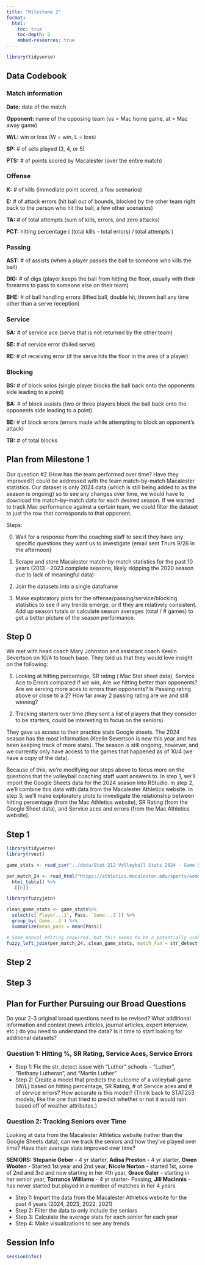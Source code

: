 ```yaml
---
title: "Milestone 2"
format:
  html:
    toc: true
    toc-depth: 2
    embed-resources: true
---
```


```r
library(tidyverse)
```

## Data Codebook

### Match information

**Date:** date of the match

**Opponent:** name of the opposing team (vs = Mac home game, at = Mac away game)

**W/L:** win or loss (W = win, L = loss)

**SP:** # of sets played (3, 4, or 5)

**PTS:** # of points scored by Macalester (over the entire match)

### Offense

**K:** # of kills (immediate point scored, a few scenarios)

**E:** # of attack errors (hit ball out of bounds, blocked by the other team right back to the person who hit the ball, a few other scenarios)

**TA:** # of total attempts (sum of kills, errors, and zero attacks)

**PCT:** hitting percentage ( (total kills - total errors) / total attempts )

### Passing

**AST:** # of assists (when a player passes the ball to someone who kills the ball)

**DIG:** # of digs (player keeps the ball from hitting the floor, usually with their forearms to pass to someone else on their team)

**BHE:** # of ball handling errors (lifted ball, double hit, thrown ball any time other than a serve reception)

### Service

**SA:** # of service ace (serve that is not returned by the other team)

**SE:** # of service error (failed serve)

**RE:** # of receiving error (if the serve hits the floor in the area of a player)

### Blocking

**BS:** # of block solos (single player blocks the ball back onto the opponents side leading to a point)

**BA:** # of block assists (two or three players block the ball back onto the opponents side leading to a point)

**BE:** # of block errors (errors made while attempting to block an opponent's attack)

**TB:** # of total blocks

## Plan from Milestone 1

Our question #2 (How has the team performed over time? Have they improved?) could be addressed with the team match-by-match Macalester statistics. Our dataset is only 2024 data (which is still being added to as the season is ongoing) so to see any changes over time, we would have to download the match-by-match data for each desired season. If we wanted to track Mac performance against a certain team, we could filter the dataset to just the row that corresponds to that opponent. 

Steps:

0. Wait for a response from the coaching staff to see if they have any specific questions they want us to investigate (email sent Thurs 9/26 in the afternoon)

1. Scrape and store Macalester match-by-match statistics for the past 10 years (2013 - 2023 complete seasons, likely skipping the 2020 season due to lack of meaningful data)

2. Join the datasets into a single dataframe

3. Make exploratory plots for the offense/passing/service/blocking statistics to see if any trends emerge, or if they are relatively consistent. Add up season totals or calculate season averages (total / # games) to get a better picture of the season performance.

## Step 0

We met with head coach Mary Johnston and assistant coach Keelin Severtson on 10/4 to touch base. They told us that they would love insight on the following:

1. Looking at hitting percentage, SR rating ( Mac Stat sheet data), Service Ace to Errors compared if we win,  Are we hitting better than opponents? Are we serving more aces to errors than opponents? Is Passing rating above or close to a 2? How far away 2 passing rating are we and still winning?  

2. Tracking starters over time (they sent a list of players that they consider to be starters, could be interesting to focus on the seniors)

They gave us access to their practice stats Google sheets. The 2024 season has the most information (Keelin Severtson is new this year and has been keeping track of more stats). The season is still ongoing, however, and we currently only have access to the games that happened as of 10/4 (we have a copy of the data). 

Because of this, we're modifying our steps above to focus more on the questions that the volleyball coaching staff want answers to. In step 1, we'll import the Google Sheets data for the 2024 season into RStudio. In step 2, we'll combine this data with data from the Macalester Athletics website. In step 3, we'll make exploratory plots to investigate the relationship between hitting percentage (from the Mac Athletics website), SR Rating (from the Google Sheet data), and Service aces and errors (from the Mac Athletics website).

## Step 1
```r
library(tidyverse)
library(rvest)

game_stats <- read_csv("../data/Stat 212 Volleyball Stats 2024 - Game Stats.csv")

per_match_24 <- read_html("https://athletics.macalester.edu/sports/womens-volleyball/stats/2024") %>%
  html_table() %>%
  .[[6]]
```

```r
library(fuzzyjoin)

clean_game_stats <- game_stats%>%
  select(c(`Player...1`, Pass, `Game...3`)) %>%
  group_by(`Game...3`) %>%
  summarize(mean_pass = mean(Pass))

# Some manual editing required, but this seems to be a potentially usable function
fuzzy_left_join(per_match_24, clean_game_stats, match_fun = str_detect, by = c(Opponent = "Game...3"))
```


## Step 2

## Step 3

## Plan for Further Pursuing our Broad Questions

Do your 2-3 original broad questions need to be revised?
What additional information and context (news articles, journal articles, expert interview, etc.) do you need to understand the data?
Is it time to start looking for additional datasets?

### Question 1: Hitting %, SR Rating, Service Aces, Service Errors 
- Step 1: Fix the str_detect issue with "Luther" schools -- "Luther", "Bethany Lutheran", and "Martin Luther" 
- Step 2: Create a model that predicts the outcome of a volleyball game (W/L) based on hitting percentage, SR Rating, # of Service aces and # of service errors? How accurate is this model? (Think back to STAT253 models, like the one that tried to predict whether or not it would rain based off of weather attributes.)

### Question 2: Tracking Seniors over Time
Looking at data from the Macalester Athletics website (rather than the Google Sheets data), can we track the seniors and how they've played over time? Have their average stats improved over time?

**SENIORS:** **Stepanie Geber** - 4 yr starter, **Adisa Preston** - 4 yr starter, **Gwen Wooten** - Started 1st year and 2nd year, **Nicole Norton** - started 1st, some of 2nd and 3rd and now starting in her 4th year, **Grace Galer** - starting in her senior year, **Torrance Williams** - 4 yr starter- Passing, **Jill MacInnis** - has never started but played in a number of matches in her 4 years

- Step 1: Import the data from the Macalester Athletics website for the past 4 years (2024, 2023, 2022, 2021)
- Step 2: Filter the data to only include the seniors
- Step 3: Calculate the average stats for each senior for each year
- Step 4: Make visualizations to see any trends


## Session Info

```r
sessionInfo()
```
